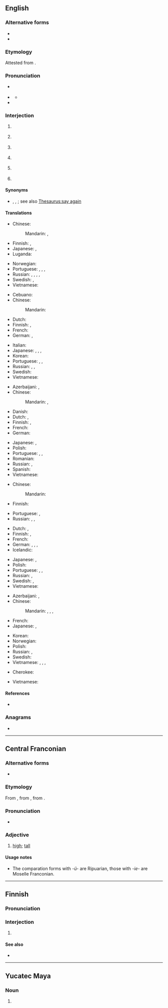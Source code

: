 {{also|Huh|hūh}}
==English==

===Alternative forms===
* {{alter|en|hah}}
* {{alter|en|hunh}}

===Etymology===
Attested from {{circa2|1600}}.

===Pronunciation===
* {{a|RP}} {{IPA|en|/hʌ/|[hʌ̃]}}
* {{a|GA}} {{IPA|en|/hə/|[hə̃]}}
** {{audio|en|en-us-huh.ogg|Audio (US, California)}}
* {{rhymes|en|ʌ|s=1}}

===Interjection===
{{en-interj}}
{{wikipedia|Speech disfluency#"Huh" – the universal syllable|"Huh", the universal syllable}}

# {{lb|en|with falling pitch}} {{non-gloss definition|used to express [[amusement]] or subtle [[surprise]].}}
#: {{ux|en|'''Huh!''' I'm sure I locked it when I left.}}
# {{non-gloss definition|Used to express [[doubt]] or [[confusion]].}}
#: {{ux|en|'''Huh?''' Where did they go?}}
# {{lb|en|with rising pitch}} {{non-gloss definition|Used to [[reinforce]] a [[question]].}}
#: {{ux|en|Where were you last night? '''Huh'''?}}
# {{lb|en|slang|with falling pitch}} {{non-gloss definition|Used either to [[belittle]] the issuer of a statement/question, or [[sarcasm|sarcastically]] to indicate utter agreement, and that the statement being responded to is an extreme [[understatement]]. The intonation is changed to distinguish between the two meanings - implied [[dullness]] for belittlement, and [[feigned]] [[surprise]] for utter agreement.}}
#: {{ux|en|(belittlement) A: "We should go to an amusement park, it would be fun." B: "'''Huh.'''"}}
#: {{ux|en|(agreement) A: "Murder is bad." B: "'''Huh!'''"}}
# {{lb|en|informal|with rising pitch}} {{non-gloss definition|Used to indicate that one did not hear what was said.}}
#: {{ux|en|'''Huh'''? Could you speak up?}}
# {{lb|en|informal|with falling pitch}} {{non-gloss definition|Used to create a [[tag question]].}}
#: {{ux|en|It's getting kind of late, '''huh?'''}}

====Synonyms====
* {{sense|to indicate that one didn't hear}} {{l|en|come again}}, {{l|en|pardon}}, {{l|en|what}}; see also [[Thesaurus:say again]]

====Translations====
{{trans-top|to express amusement or subtle surprise}}
* Chinese:
*: Mandarin: {{t+|cmn|嗯|tr=ēn|sc=Hani}}, {{t+|cmn|哼|tr=hēng|sc=Hani}}
* Finnish: {{t+|fi|häh}}, {{t+|fi|höh}}
* Japanese: {{t+|ja|え|tr=e|sc=Jpan}}, {{t+|ja|えっ|tr=e'|sc=Jpan}}
* Luganda: {{t|lg|eh eh}}
{{trans-mid}}
* Norwegian: {{t+|no|hva}}
* Portuguese: {{t+|pt|puxa}}, {{t+|pt|eta}}, {{t+|pt|eita}}, {{t+|pt|caramba}}
* Russian: {{t+|ru|а}}, {{t+|ru|что}}, {{t+|ru|да}}, {{t|ru|[[да]] [[ну]]}} {{qualifier|in questions}}, {{t+|ru|ха}} {{qualifier|in statements}}
* Swedish: {{t+|sv|vad}}, {{t|sv|vad nu}}
* Vietnamese: {{t+|vi|ủa}}
{{trans-bottom}}

{{trans-top|expressing doubt or confusion}}
* Cebuano: {{t|ceb|ha}}
* Chinese:
*: Mandarin: {{t+|cmn|嘿|tr=hēi|sc=Hani}}
* Dutch: {{t+|nl|hè}}
* Finnish: {{t+|fi|häh}}, {{t+|fi|höh}}
* French: {{t+|fr|hein}}
* German: {{t+|de|hä}}, {{t|de|häh}}
{{trans-mid}}
* Italian: {{t+|it|eh}}
* Japanese: {{t|ja|へえ|tr=hē|sc=Jpan}}, {{t+|ja|え|tr=e|sc=Jpan}}, {{t+|ja|よ|tr=yo|sc=Jpan}}, {{t+|ja|ぞ|tr=zo|sc=Jpan}}
* Korean: {{t+|ko|어}}
* Portuguese: {{t+|pt|ué}}, {{t+|pt|como}}, {{t|pt|hã}}
* Russian: {{t+|ru|что}}, {{t+|ru|а}}, {{t+|ru|да}} {{qualifier|with special intonation}}
* Swedish: {{t+|sv|vad}}
* Vietnamese: {{t+|vi|ủa}}
{{trans-bottom}}

{{trans-top|to reinforce a question}}
* Azerbaijani: {{t+|az|ha}}, {{t|az|hah}}
* Chinese:
*: Mandarin: {{t+|cmn|呢|tr=ne|sc=Hani}}, {{t+|cmn|啊|tr=à, a|sc=Hani}}
* Danish: {{t|da|æh}}
* Dutch: {{t+|nl|hè}}, {{t+|nl|nou}}
* Finnish: {{t|fi|täh}}, {{t+|fi|mitä}}
* French: {{t+|fr|hein}}
* German: {{t+|de|hä}}
{{trans-mid}}
* Japanese: {{t+|ja|ね|tr=ne|sc=Jpan}}, {{t+|ja|な|tr=na|sc=Jpan}}
* Polish: {{t+|pl|co}}
* Portuguese: {{t+|pt|hein}}, {{t|pt|hã}}, {{t+|pt|hein}}
* Romanian: {{t+|ro|a}}
* Russian: {{t+|ru|а}}, {{t+|ru|да}}
* Spanish: {{t+|es|eh}}
* Vietnamese: {{t+|vi|hả}}
{{trans-bottom}}

{{trans-top|"I know, huh" what huh}}
* Chinese:
*: Mandarin: {{t+|cmn|啊|tr=à|sc=Hani}}
* Finnish: {{t+|fi|joo}}
{{trans-mid}}
* Portuguese: {{t|pt|dã}}, {{t|pt|não brinca}}
* Russian: {{t+|ru|да}}, {{t+|ru|угу́}} {{qualifier|first meaning}}, {{t+|ru|ага́}} {{qualifier|both meanings}}
{{trans-bottom}}

{{trans-top|to indicate that one didn't hear}}
* Dutch: {{t+|nl|hè}}, {{t+|nl|wat}}
* Finnish: {{t+|fi|häh}}, {{t|fi|täh}}
* French: {{t+|fr|hein}}
* German: {{t+|de|hä}}, {{t|de|häh}}, {{t+|de|wie}}, {{t+|de|was}}
* Icelandic: {{t+|is|ha}}
{{trans-mid}}
* Japanese: {{t+|ja|え|tr=e|sc=Jpan}}, {{t+|ja|えっ|tr=e'|sc=Jpan}}
* Polish: {{t+|pl|hę}}
* Portuguese: {{t|pt|hã}}, {{t+|pt|hem}}, {{t+|pt|como}}
* Russian: {{t+|ru|что}}, {{t+|ru|а}}
* Swedish: {{t+|sv|vad}}, {{t+|sv|hur sa}}
* Vietnamese: {{t|vi|cái gì}}
{{trans-bottom}}

{{trans-top|tag question}}
* Azerbaijani: {{t+|az|ha}}, {{t|az|hah}}
* Chinese:
*: Mandarin: {{t+|cmn|嗎|sc=Hani}}, {{t+|cmn|吗|tr=ma|sc=Hani}}, {{t+|cmn|呢|tr=ne|sc=Hani}}, {{t+|cmn|嘛|tr=ma|sc=Hani}}
* French: {{t+|fr|hein}}
* Japanese: {{t+|ja|ね|tr=ne|sc=Jpan}}, {{t+|ja|か|tr=ka|sc=Jpan}}
{{trans-mid}}
* Korean: {{t|ko|아이가}} {{qualifier|Gyeongsang dialectal}}
* Norwegian: {{t|no|eller hva}}
* Polish: {{t+|pl|nie}}
* Russian: {{t+|ru|а}}, {{t+|ru|да}}
* Swedish: {{t+|sv|eller hur}}
* Vietnamese: {{t+|vi|nhỉ}}, {{t+|vi|nhể}}, {{t+|vi|nhở}}, {{t+|vi|à}}
{{trans-bottom}}

{{checktrans-top}}
* Cherokee: {{t-check|chr|hv}} <!-- wrong script, it seems, should be Cher -->
{{trans-mid}}
* Vietnamese: {{qualifier|3}} {{t+check|vi|a!}} <!-- was "[[a|a!]]" - assumed inflected form or vocalised spelling; please verify if linking is acceptable. see [[User:Kephir/gadgets/xte#Translation_fixing]] -->
{{trans-bottom}}

====References====
* {{R:OED Online}}

===Anagrams===
* {{anagrams|en|a=hhu|uhh}}

----

==Central Franconian==

===Alternative forms===
* {{alter|gmw-cfr|hiech|hieh||western Moselle Franconian}}

===Etymology===
From {{inh|gmw-cfr|goh|hōh}}, from {{inh|gmw-cfr|gmw-pro|*hauh}}, from {{inh|gmw-cfr|gem-pro|*hauhaz}}.

===Pronunciation===
* {{IPA|gmw-cfr|/huː/}}

===Adjective===
{{head|gmw-cfr|adjective|masculine|huhe|feminine|huh|comparative|hüher|or|hühter|or|hieher|superlative|et [[hühste]]|or|hüchste|or|hühtste|or|hiehtste}}

# {{lb|gmw-cfr|Ripuarian|eastern|_|Moselle Franconian}} [[high]]; [[tall]]

====Usage notes====
* The comparation forms with ''-ü-'' are Ripuarian, those with ''-ie-'' are Moselle Franconian.

----

==Finnish==

===Pronunciation===
{{fi-p}}

===Interjection===
{{fi-int}}

# {{l|en|phew}} {{gloss|used to show relief, fatigue, or surprise}}

====See also====
* {{l|fi|huh huh}}

----

==Yucatec Maya==

===Noun===
{{head|yua|noun}}

# {{obsolete spelling of|yua|huuh}}